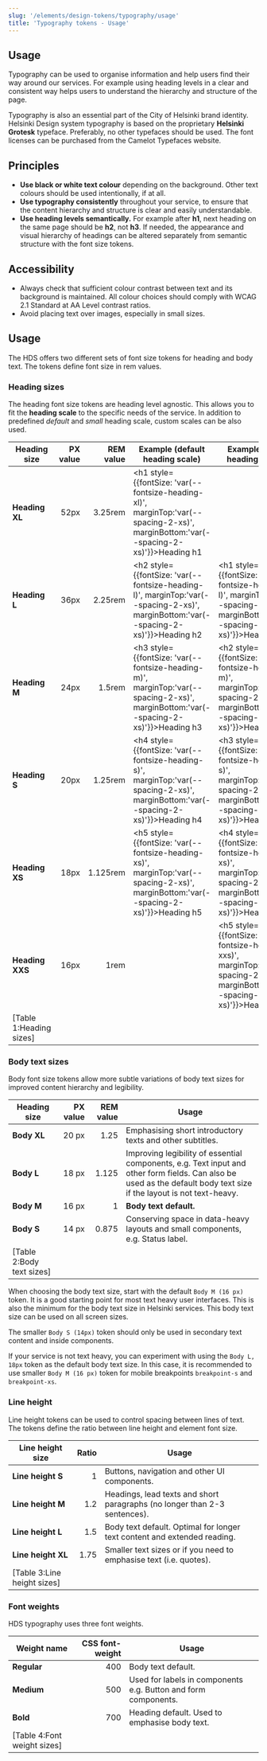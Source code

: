 ```yaml
---
slug: '/elements/design-tokens/typography/usage'
title: 'Typography tokens - Usage'
---
```



## Usage

Typography can be used to organise information and help users find their way around our services. For example using heading levels in a clear and consistent way helps users to understand the hierarchy and structure of the page.

Typography is also an essential part of the City of Helsinki brand identity. Helsinki Design system typography is based on the proprietary <strong>Helsinki Grotesk</strong> typeface. Preferably, no other typefaces should be used. The font licenses can be purchased from the <Link size="M" href="https://camelot-typefaces.com/helsinki-grotesk" external>Camelot Typefaces website</Link>.

## Principles
- **Use black or white text colour** depending on the background. Other text colours should be used intentionally, if at all.
- **Use typography consistently** throughout your service, to ensure that the content hierarchy and structure is clear and easily understandable.
- **Use heading levels semantically.** For example after **h1**, next heading on the same page should be **h2**, not **h3**. If needed, the appearance and visual hierarchy of headings can be altered separately from semantic structure with the font size tokens.

## Accessibility
- Always check that sufficient colour contrast between text and its background is maintained. All colour choices should comply with <Link size="M" href="https://www.w3.org/TR/WCAG21/#contrast-minimum" external>WCAG 2.1 Standard at AA Level contrast ratios</Link>.
- Avoid placing text over images, especially in small sizes.

## Usage
The HDS offers two different sets of font size tokens for heading and body text. The tokens define font size in rem values.

### Heading sizes
The heading font size tokens are heading level agnostic. This allows you to fit the **heading scale** to the specific needs of the service. In addition to predefined _default_ and _small_ heading scale, custom scales can be also used.

| Heading size      | PX value | REM value | Example (default heading scale)                                                                                                            | Example (small heading scale()                                                                                                             |
| ----------------- | -------: | --------: | ------------------------------------------------------------------------------------------------------------------------------------------ |------------------------------------------------------------------------------------------------------------------------------------------- |
| **Heading XL**    | 52px     | 3.25rem   | <h1 style={{fontSize: 'var(--fontsize-heading-xl)', marginTop:'var(--spacing-2-xs)', marginBottom:'var(--spacing-2-xs)'}}>Heading h1</h1>  |                                                                                                                                            |
| **Heading L**     | 36px     | 2.25rem   | <h2 style={{fontSize: 'var(--fontsize-heading-l)', marginTop:'var(--spacing-2-xs)', marginBottom:'var(--spacing-2-xs)'}}>Heading h2</h2>   | <h1 style={{fontSize: 'var(--fontsize-heading-l)', marginTop:'var(--spacing-2-xs)', marginBottom:'var(--spacing-2-xs)'}}>Heading h1</h1>   |
| **Heading M**     | 24px     | 1.5rem    | <h3 style={{fontSize: 'var(--fontsize-heading-m)', marginTop:'var(--spacing-2-xs)', marginBottom:'var(--spacing-2-xs)'}}>Heading h3</h3>   | <h2 style={{fontSize: 'var(--fontsize-heading-m)', marginTop:'var(--spacing-2-xs)', marginBottom:'var(--spacing-2-xs)'}}>Heading h2</h2>   |
| **Heading S**     | 20px     | 1.25rem   | <h4 style={{fontSize: 'var(--fontsize-heading-s)', marginTop:'var(--spacing-2-xs)', marginBottom:'var(--spacing-2-xs)'}}>Heading h4</h4>   | <h3 style={{fontSize: 'var(--fontsize-heading-s)', marginTop:'var(--spacing-2-xs)', marginBottom:'var(--spacing-2-xs)'}}>Heading h3</h3>   |
| **Heading XS**    | 18px     | 1.125rem  | <h5 style={{fontSize: 'var(--fontsize-heading-xs)', marginTop:'var(--spacing-2-xs)', marginBottom:'var(--spacing-2-xs)'}}>Heading h5</h5>  | <h4 style={{fontSize: 'var(--fontsize-heading-xs)', marginTop:'var(--spacing-2-xs)', marginBottom:'var(--spacing-2-xs)'}}>Heading h4</h4>  |
| **Heading XXS**   | 16px     | 1rem      |                                                                                                                                            | <h5 style={{fontSize: 'var(--fontsize-heading-xxs)', marginTop:'var(--spacing-2-xs)', marginBottom:'var(--spacing-2-xs)'}}>Heading h5</h5> |
[Table 1:Heading sizes]|

### Body text sizes
Body font size tokens allow more subtle variations of body text sizes for improved content hierarchy and legibility.


| Heading size | PX value | REM value | Usage                                                                                                                                                                |
| ------------ | -------: | --------: | -------------------------------------------------------------------------------------------------------------------------------------------------------------------- |
| **Body XL**  |    20 px |      1.25 | Emphasising short introductory texts and other subtitles.                                                                                                            |
| **Body L**   |    18 px |     1.125 | Improving legibility of essential components, e.g. Text input and other form fields. Can also be used as the default body text size if the layout is not text-heavy. |
| **Body M**   |    16 px |         1 | **Body text default.**                                                                                                                                               |
| **Body S**   |    14 px |     0.875 | Conserving space in data-heavy layouts and small components, e.g. Status label.                                                                                      |
[Table 2:Body text sizes]|

When choosing the body text size, start with the default `Body M (16 px)` token. It is a good starting point for most text heavy user interfaces. This is also the minimum for the body text size in Helsinki services. This body text size can be used on all screen sizes.

The smaller `Body S (14px)` token should only be used in secondary text content and inside components. 

If your service is not text heavy, you can experiment with using the `Body L, 18px` token as the default body text size. In this case, it is recommended to use smaller `Body M (16 px)` token for mobile breakpoints `breakpoint-s` and `breakpoint-xs`.

### Line height
Line height tokens can be used to control spacing between lines of text. The tokens define the ratio between line height and element font size.

| Line height size   | Ratio | Usage                                                                            |
| ------------------ | ----: |--------------------------------------------------------------------------------- |
| **Line height S**  | 1     | Buttons, navigation and other UI components.                                     |
| **Line height M**  | 1.2   | Headings, lead texts and short paragraphs (no longer than 2-3 sentences).        |
| **Line height L**  | 1.5   | Body text default. Optimal for longer text content and extended reading.         |
| **Line height XL** | 1.75  | Smaller text sizes or if you need to emphasise text (i.e. quotes).               |
[Table 3:Line height sizes]|

### Font weights
HDS typography uses three font weights.

| Weight name | CSS font-weight | Usage                                                          |
| ----------- | --------------: |--------------------------------------------------------------- |
| **Regular** | 400             | Body text default.                                             |
| **Medium**  | 500             | Used for labels in components e.g. Button and form components. |
| **Bold**    | 700             | Heading default. Used to emphasise body text.                  |
[Table 4:Font weight sizes]|

